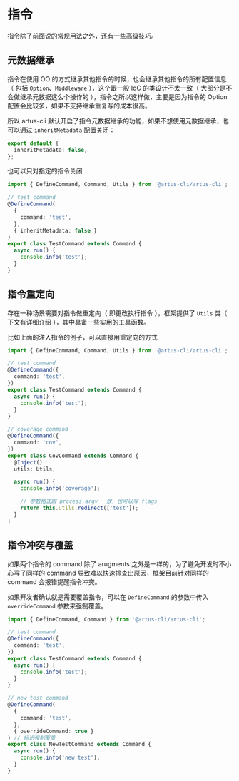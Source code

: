 # 指令

指令除了前面说的常规用法之外，还有一些高级技巧。

## 元数据继承

指令在使用 OO 的方式继承其他指令的时候，也会继承其他指令的所有配置信息（ 包括 `Option`、`Middleware` ），这个跟一般 IoC 的类设计不太一致（ 大部分是不会做继承元数据这么个操作的 ），指令之所以这样做，主要是因为指令的 Option 配置会比较多，如果不支持继承重复写的成本很高。

所以 artus-cli 默认开启了指令元数据继承的功能，如果不想使用元数据继承，也可以通过 `inheritMetadata` 配置关闭：

```ts filename="config/config.default.ts"
export default {
  inheritMetadata: false,
};
```

也可以只对指定的指令关闭

```ts filename="VSCode"
import { DefineCommand, Command, Utils } from '@artus-cli/artus-cli';

// test command
@DefineCommand(
  {
    command: 'test',
  },
  { inheritMetadata: false }
)
export class TestCommand extends Command {
  async run() {
    console.info('test');
  }
}
```

## 指令重定向

存在一种场景需要对指令做重定向（ 即更改执行指令 ），框架提供了 `Utils` 类（ 下文有详细介绍 ），其中具备一些实用的工具函数。

比如上面的注入指令的例子，可以直接用重定向的方式

```ts filename="VSCode"
import { DefineCommand, Command, Utils } from '@artus-cli/artus-cli';

// test command
@DefineCommand({
  command: 'test',
})
export class TestCommand extends Command {
  async run() {
    console.info('test');
  }
}

// coverage command
@DefineCommand({
  command: 'cov',
})
export class CovCommand extends Command {
  @Inject()
  utils: Utils;

  async run() {
    console.info('coverage');

    // 参数格式跟 process.argv 一致，也可以写 flags
    return this.utils.redirect(['test']);
  }
}
```

## 指令冲突与覆盖

如果两个指令的 command 除了 arugments 之外是一样的，为了避免开发时不小心写了同样的 command 导致难以快速排查出原因，框架目前针对同样的 command 会报错提醒指令冲突。

如果开发者确认就是需要覆盖指令，可以在 `DefineCommand` 的参数中传入 `overrideCommand` 参数来强制覆盖。

```ts filename="VSCode"
import { DefineCommand, Command } from '@artus-cli/artus-cli';

// test command
@DefineCommand({
  command: 'test',
})
export class TestCommand extends Command {
  async run() {
    console.info('test');
  }
}

// new test command
@DefineCommand(
  {
    command: 'test',
  },
  { overrideCommand: true }
) // 标识强制覆盖
export class NewTestCommand extends Command {
  async run() {
    console.info('new test');
  }
}
```
